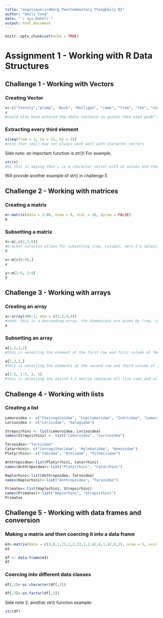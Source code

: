 ```yaml
---
title: "angeliquelindberg_PeerCommentary_YYangEmily_01"
author: "Emily Yang"
date: "`r Sys.Date()`"
output: html_document
---
```



```r
knitr::opts_chunk$set(echo = TRUE)
```

# Assignment 1 - Working with R Data Structures

## Challenge 1 - Working with Vectors

### Creating Vector

```r
v<-c("Stately","plump", "Buck", "Mulligan", "came", "from", "the", "stairhead", "bearing", "a", "bowl", "of", "lather", "on", "which", "a", "mirror", "and", "a", "razor", "lay", "crossed")
v
#could also have entered the whole sentence in quotes then used gsub("[[:punct:]]","",*string*)
```

### Extracting every third element

```r
v[seq(from = 1, to = 22, by = 3)]
#note that seq() may not always work well with character vectors
```

Side note: an important function is str()! For example,

```r
str(v)
#so this is saying that v is a character vector with 22 values and then it lists them
```
Will provide another example of str() in challenge 5

## Challenge 2 - Working with matrices

### Creating a matrix

```r
m<-matrix(data = 1:80, nrow = 8, ncol = 10, byrow = FALSE)
m
```

### Subsetting a matrix

```r
X<-m[,c(2,3,6)]
#bracket notation allows for subsetting [row, column]; here I'm selecting multiple columns by combining them with the c funcion
X
```

```r
x<-m[c(6:8),]
x
```

```r
y<-m[2:6, 2:9]
y
```

## Challenge 3 - Working with arrays

### Creating an array

```r
a<-array(400:1, dim = c(5,5,4,4))
#note: this is a descending array, the dimensions are given by (row, column, # of matrices) 
a
```

### Subsetting an array

```r
a[1,1,1,2]
#this is selecting the element at the first row and first column of the 1,2 array
```

```r
a[2,3,2,]
#this is selecting the elements at the second row and third column of all arrays that start with 2
```

```r
a[1:5, 1:5, 3, 3]
#this is selecting the entire 3,3 matrix (because all five rows and all five columns)
```

## Challenge 4 - Working with lists

### Creating a list

```r
Lemuroidea <- c("Cheirogaleidae", "Lepilemuridae", "Indriidae", "Lemuridae","Daubentoniidae")
Lorisoidea <- c("Lorisidae", "Galagidae")
```

```r
Strepsirhini <- list(Lemuroidea, Lorisoidea)
names(Strepsirhini) <- list("Lemuroidea", "Lorisoidea")
```

```r
Tarsoidea<-"Tarsiidae"
Catarrhini<- c("Cercopithecidae", "Hylobatidae", "Hominidae")
Platyrrhini<- c("Cebidae", "Atelidae", "Pitheciidae")
```

```r
Anthropoidea<-list(Platyrrhini, Catarrhini)
names(Anthropoidea)<-list("Platyrrhini", "Catarrhini")
```

```r
Haplorhini<-list(Anthropoidea, Tarsoidea)
names(Haplorhini)<-list("Anthropoidea", "Tarsoidea")
```

```r
Primates<-list(Haplorhini, Strepsirhini)
names(Primates)<-list("Haplorhini", "Strepsirhini")
Primates
```

## Challenge 5 - Working with data frames and conversion

### Making a matrix and then coercing it into a data frame
```r
m3<-matrix(data = c(3,0,1,23,1,2,33,1,1,42,0,1,41,0,2), nrow = 5, ncol = 3, byrow = TRUE)
m3
```

```r
df <- data.frame(m3)
df
```

### Coercing into different data classes
```r
df[,2]<-as.character(df[,2])
```

```r
df[,3]<-as.factor(df[,3])
```
Side note 2: another str() function example:
```r
str(df)
```

